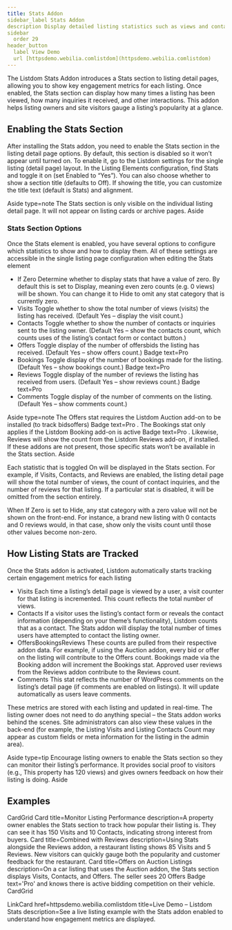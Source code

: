 ```yaml
---
title: Stats Addon
sidebar_label Stats Addon
description Display detailed listing statistics such as views and contacts on listing detail pages.
sidebar
  order 29
header_button
  label View Demo
  url [httpsdemo.webilia.comlistdom](httpsdemo.webilia.comlistdom)
---
```



The Listdom Stats Addon introduces a Stats section to listing detail pages, allowing you to show key engagement metrics for each listing. Once enabled, the Stats section can display how many times a listing has been viewed, how many inquiries it received, and other interactions. This addon helps listing owners and site visitors gauge a listing’s popularity at a glance.

## Enabling the Stats Section

After installing the Stats addon, you need to enable the Stats section in the listing detail page options. By default, this section is disabled so it won’t appear until turned on. To enable it, go to the Listdom settings for the single listing (detail page) layout. In the Listing Elements configuration, find Stats and toggle it on (set Enabled to “Yes”). You can also choose whether to show a section title (defaults to Off). If showing the title, you can customize the title text (default is Stats) and alignment.

Aside type=note
The Stats section is only visible on the individual listing detail page. It will not appear on listing cards or archive pages.
Aside

### Stats Section Options

Once the Stats element is enabled, you have several options to configure which statistics to show and how to display them. All of these settings are accessible in the single listing page configuration when editing the Stats element

- If Zero Determine whether to display stats that have a value of zero. By default this is set to Display, meaning even zero counts (e.g. 0 views) will be shown. You can change it to Hide to omit any stat category that is currently zero.
- Visits Toggle whether to show the total number of views (visits) the listing has received. (Default Yes – display the visit count.)
- Contacts Toggle whether to show the number of contacts or inquiries sent to the listing owner. (Default Yes – show the contacts count, which counts uses of the listing’s contact form or contact button.)
- Offers Toggle display of the number of offersbids the listing has received. (Default Yes – show offers count.) Badge text=Pro  
- Bookings Toggle display of the number of bookings made for the listing. (Default Yes – show bookings count.) Badge text=Pro 
- Reviews Toggle display of the number of reviews the listing has received from users. (Default Yes – show reviews count.) Badge text=Pro 
- Comments Toggle display of the number of comments on the listing. (Default Yes – show comments count.)

Aside type=note
The Offers stat requires the Listdom Auction add-on to be installed (to track bidsoffers) Badge text=Pro . The Bookings stat only applies if the Listdom Booking add-on is active Badge text=Pro . Likewise, Reviews will show the count from the Listdom Reviews add-on, if installed. If these addons are not present, those specific stats won’t be available in the Stats section.
Aside

Each statistic that is toggled On will be displayed in the Stats section. For example, if Visits, Contacts, and Reviews are enabled, the listing detail page will show the total number of views, the count of contact inquiries, and the number of reviews for that listing. If a particular stat is disabled, it will be omitted from the section entirely.

When If Zero is set to Hide, any stat category with a zero value will not be shown on the front-end. For instance, a brand new listing with 0 contacts and 0 reviews would, in that case, show only the visits count until those other values become non-zero.

## How Listing Stats are Tracked

Once the Stats addon is activated, Listdom automatically starts tracking certain engagement metrics for each listing

- Visits Each time a listing’s detail page is viewed by a user, a visit counter for that listing is incremented. This count reflects the total number of views.
- Contacts If a visitor uses the listing’s contact form or reveals the contact information (depending on your theme’s functionality), Listdom counts that as a contact. The Stats addon will display the total number of times users have attempted to contact the listing owner.
- OffersBookingsReviews These counts are pulled from their respective addon data. For example, if using the Auction addon, every bid or offer on the listing will contribute to the Offers count. Bookings made via the Booking addon will increment the Bookings stat. Approved user reviews from the Reviews addon contribute to the Reviews count.
- Comments This stat reflects the number of WordPress comments on the listing’s detail page (if comments are enabled on listings). It will update automatically as users leave comments.

These metrics are stored with each listing and updated in real-time. The listing owner does not need to do anything special – the Stats addon works behind the scenes. Site administrators can also view these values in the back-end (for example, the Listing Visits and Listing Contacts Count may appear as custom fields or meta information for the listing in the admin area).

Aside type=tip
Encourage listing owners to enable the Stats section so they can monitor their listing’s performance. It provides social proof to visitors (e.g., This property has 120 views) and gives owners feedback on how their listing is doing.
Aside

## Examples

CardGrid
  Card title=Monitor Listing Performance description=A property owner enables the Stats section to track how popular their listing is. They can see it has 150 Visits and 10 Contacts, indicating strong interest from buyers. 
  Card title=Combined with Reviews description=Using Stats alongside the Reviews addon, a restaurant listing shows 85 Visits and 5 Reviews. New visitors can quickly gauge both the popularity and customer feedback for the restaurant. 
  Card title=Offers on Auction Listings description=On a car listing that uses the Auction addon, the Stats section displays Visits, Contacts, and Offers. The seller sees 20 Offers Badge text='Pro'  and knows there is active bidding competition on their vehicle. 
CardGrid

LinkCard href=httpsdemo.webilia.comlistdom title=Live Demo – Listdom Stats description=See a live listing example with the Stats addon enabled to understand how engagement metrics are displayed. 
